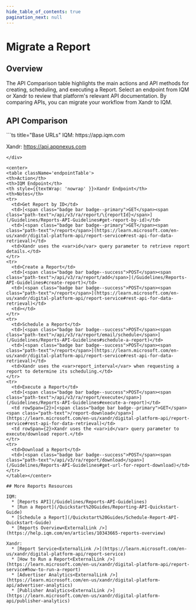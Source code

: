 ```yaml
---
hide_table_of_contents: true
pagination_next: null
---
```



# Migrate a Report

## Overview

The API Comparison table highlights the main actions and API methods for creating, scheduling, and executing a Report. Select an endpoint from IQM or Xandr to review that platform's relevant API documentation. By comparing APIs, you can migrate your workflow from Xandr to IQM.

## API Comparison

<div class="smallTable">
```ts title="Base URLs"
  IQM: https://app.iqm.com
  
  Xandr: https://api.appnexus.com
```
</div>

<center>
<table className='endpointTable'>
<th>Action</th>
<th>IQM Endpoint</th>
<th style={{textWrap: 'nowrap' }}>Xandr Endpoint</th>
<th>Notes</th>
<tr>
  <td>Get Report by ID</td>
  <td>[<span class="badge bar badge--primary">GET</span><span class="path-text">/api/v3/ra/report/\{reportId}</span>](/Guidelines/Reports-API-Guidelines#get-report-by-id)</td>
  <td>[<span class="badge bar badge--primary">GET</span><span class="path-text">/report</span>](https://learn.microsoft.com/en-us/xandr/digital-platform-api/report-service#rest-api-for-data-retrieval)</td>
  <td>Xandr uses the <var>id</var> query parameter to retrieve report details.</td>
</tr>
<tr>
  <td>Create a Report</td>
  <td>[<span class="badge bar badge--success">POST</span><span class="path-text">/api/v3/ra/report/add</span>](/Guidelines/Reports-API-Guidelines#create-report)</td>
  <td>[<span class="badge bar badge--success">POST</span><span class="path-text">/report</span>](https://learn.microsoft.com/en-us/xandr/digital-platform-api/report-service#rest-api-for-data-retrieval)</td>
  <td></td>
</tr>
<tr>
  <td>Schedule a Report</td>
  <td>[<span class="badge bar badge--success">POST</span><span class="path-text">/api/v3/ra/report/email/schedule</span>](/Guidelines/Reports-API-Guidelines#schedule-a-report)</td>
  <td>[<span class="badge bar badge--success">POST</span><span class="path-text">/report</span>](https://learn.microsoft.com/en-us/xandr/digital-platform-api/report-service#rest-api-for-data-retrieval)</td>
  <td>Xandr uses the <var>report_interval</var> when requesting a report to determine its scheduling.</td>
</tr>
<tr>
  <td>Execute a Report</td>
  <td>[<span class="badge bar badge--success">POST</span><span class="path-text">/api/v3/ra/report/execute</span>](/Guidelines/Reports-API-Guidelines#execute-a-report)</td>
  <td rowSpan={2}>[<span class="badge bar badge--primary">GET</span><span class="path-text">/report-download</span>](https://learn.microsoft.com/en-us/xandr/digital-platform-api/report-service#rest-api-for-data-retrieval)</td>
  <td rowSpan={2}>Xandr uses the <var>id</var> query parameter to execute/download report.</td>
</tr>
<tr>
  <td>Download a Report</td>
  <td>[<span class="badge bar badge--success">POST</span><span class="path-text">/api/v3/ra/report/download</span>](/Guidelines/Reports-API-Guidelines#get-url-for-report-download)</td>
</tr>
</table></center>

## More Reports Resources

IQM:
  * [Reports API](/Guidelines/Reports-API-Guidelines)
  * [Run a Report](/Quickstart%20Guides/Reporting-API-Quickstart-Guide)
  * [Schedule a Report](/Quickstart%20Guides/Schedule-Report-API-Quickstart-Guide)
  * [Reports Overview<ExternalLink />](https://help.iqm.com/en/articles/10343665-reports-overview)

Xandr: 
  * [Report Service<ExternalLink />](https://learn.microsoft.com/en-us/xandr/digital-platform-api/report-service)
  * [How to Run a Report<ExternalLink />](https://learn.microsoft.com/en-us/xandr/digital-platform-api/report-service#how-to-run-a-report)
  * [Advertiser Analytics<ExternalLink />](https://learn.microsoft.com/en-us/xandr/digital-platform-api/advertiser-analytics)
  * [Publisher Analytics<ExternalLink />](https://learn.microsoft.com/en-us/xandr/digital-platform-api/publisher-analytics)